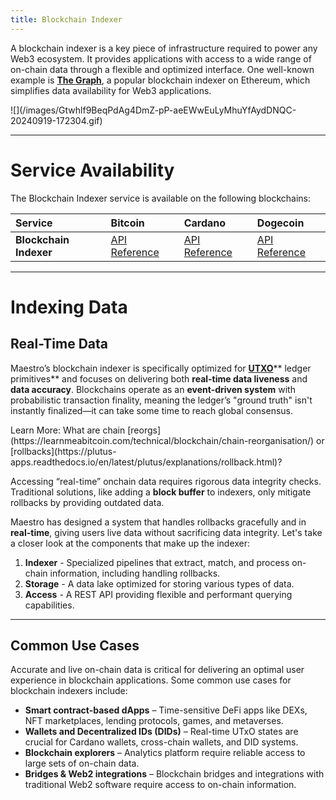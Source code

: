 ```yaml
---
title: Blockchain Indexer
---
```


A blockchain indexer is a key piece of infrastructure required to power any Web3 ecosystem. It provides applications with access to a wide range of on-chain data through a flexible and optimized interface. One well-known example is [**The Graph**](https://thegraph.com/en/), a popular blockchain indexer on Ethereum, which simplifies data availability for Web3 applications.

<Frame>
![](/images/Gtwhlf9BeqPdAg4DmZ-pP-aeEWwEuLyMhuYfAydDNQC-20240919-172304.gif)
</Frame>

***

# Service Availability

The Blockchain Indexer service is available on the following blockchains:

| Service                | Bitcoin                                                                 | Cardano                                                           | Dogecoin                                                           |
| :--------------------- | :---------------------------------------------------------------------- | :---------------------------------------------------------------- | :----------------------------------------------------------------- |
| **Blockchain Indexer** | [API Reference](https://www.postman.com/go-maestro/maestro-api/documentation/3lhc5bu/bitcoin-blockchain-indexer-api) | [API Reference](https://www.postman.com/go-maestro/maestro-api/documentation/oxvdcn1/cardano-blockchain-indexer-api) | [API Reference](https://www.postman.com/go-maestro/maestro-api/documentation/ekubjt3/dogecoin-blockchain-indexer-api) |

***

# Indexing Data

## Real-Time Data

Maestro’s blockchain indexer is specifically optimized for [**UTXO**](https://docs.cardano.org/learn/eutxo-explainer)** ledger primitives** and focuses on delivering both **real-time data liveness** and **data accuracy**. Blockchains operate as an **event-driven system** with probabilistic transaction finality, meaning the ledger’s "ground truth" isn't instantly finalized—it can take some time to reach global consensus.

<Note>
Learn More: What are chain [reorgs](https://learnmeabitcoin.com/technical/blockchain/chain-reorganisation/) or [rollbacks](https://plutus-apps.readthedocs.io/en/latest/plutus/explanations/rollback.html)?
</Note>

Accessing “real-time” onchain data requires rigorous data integrity checks. Traditional solutions, like adding a **block buffer** to indexers, only mitigate rollbacks by providing outdated data.

Maestro has designed a system that handles rollbacks gracefully and in **real-time**, giving users live data without sacrificing data integrity. Let's take a closer look at the components that make up the indexer:

1. **Indexer** - Specialized pipelines that extract, match, and process on-chain information, including handling rollbacks.
2. **Storage** - A data lake optimized for storing various types of data.
3. **Access** - A REST API providing flexible and performant querying capabilities.

***

## Common Use Cases

Accurate and live on-chain data is critical for delivering an optimal user experience in blockchain applications. Some common use cases  for blockchain indexers include:

- **Smart contract-based dApps** – Time-sensitive DeFi apps like DEXs, NFT marketplaces, lending protocols, games, and metaverses.
- **Wallets and Decentralized IDs (DIDs)** – Real-time UTxO states are crucial for Cardano wallets, cross-chain wallets, and DID systems.
- **Blockchain explorers** – Analytics platform require reliable access to large sets of on-chain data.
- **Bridges & Web2 integrations** – Blockchain bridges and integrations with traditional Web2 software require access to on-chain information.

